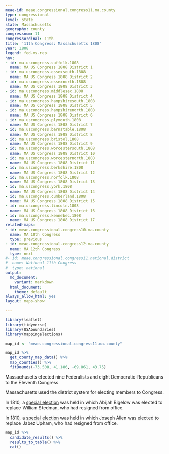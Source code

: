 ```yaml
---
meae-id: meae.congressional.congress11.ma.county
type: congressional
level: state
state: Massachusetts
geography: county
congressnum: 11
congressordinal: 11th
title: '11th Congress: Massachusetts 1808'
year: 1808
legend: fed-vs-rep
nnv:
- id: ma.uscongress.suffolk.1808
  name: MA US Congress 1808 District 1
- id: ma.uscongress.essexsouth.1808
  name: MA US Congress 1808 District 2
- id: ma.uscongress.essexnorth.1808
  name: MA US Congress 1808 District 3
- id: ma.uscongress.middlesex.1808
  name: MA US Congress 1808 District 4
- id: ma.uscongress.hampshiresouth.1808
  name: MA US Congress 1808 District 5
- id: ma.uscongress.hampshirenorth.1808
  name: MA US Congress 1808 District 6
- id: ma.uscongress.plymouth.1808
  name: MA US Congress 1808 District 7
- id: ma.uscongress.barnstable.1808
  name: MA US Congress 1808 District 8
- id: ma.uscongress.bristol.1808
  name: MA US Congress 1808 District 9
- id: ma.uscongress.worcestersouth.1808
  name: MA US Congress 1808 District 10
- id: ma.uscongress.worcesternorth.1808
  name: MA US Congress 1808 District 11
- id: ma.uscongress.berkshire.1808
  name: MA US Congress 1808 District 12
- id: ma.uscongress.norfolk.1808
  name: MA US Congress 1808 District 13
- id: ma.uscongress.york.1808
  name: MA US Congress 1808 District 14
- id: ma.uscongress.cumberland.1808
  name: MA US Congress 1808 District 15
- id: ma.uscongress.lincoln.1808
  name: MA US Congress 1808 District 16
- id: ma.uscongress.kennebec.1808
  name: MA US Congress 1808 District 17
related-maps:
- id: meae.congressional.congress10.ma.county
  name: MA 10th Congress
  type: previous
- id: meae.congressional.congress12.ma.county
  name: MA 12th Congress
  type: next
#- id: meae.congressional.congress11.national.district
#  name: National 11th Congress
#  type: national
output:
  md_document:
    variant: markdown
  html_document:
    theme: default
always_allow_html: yes
layout: maps-show

---
```


```r
library(leaflet)
library(tidyverse)
library(USAboundaries)
library(mappingelections)

map_id <- "meae.congressional.congress11.ma.county"
```

<div class="map">

```r
map_id %>%
  get_county_map_data() %>%
  map_counties() %>% 
  fitBounds(-73.508, 41.186, -69.861, 43.75)
```

</div>

Massachusetts elected nine Federalists and eight Democratic-Republicans to the Eleventh Congress.

Massachusetts used the district system for electing members to Congress.


In 1810, a [special election](https://elections.lib.tufts.edu/catalog/tufts:ma.uscongress.worcesternorth.special.1810) was held in which Abijah Bigelow was elected to replace William Stedman, who had resigned from office. 

In 1810, a [special election](https://elections.lib.tufts.edu/catalog/tufts:ma.uscongress.worcestersouth.special.1810) was held in which Joseph Allen was elected to replace Jabez Upham, who had resigned from office. 

<div class="results-table">

```r
map_id %>%
  candidate_results() %>%
  results_to_table() %>%
  cat()
```

</div>
